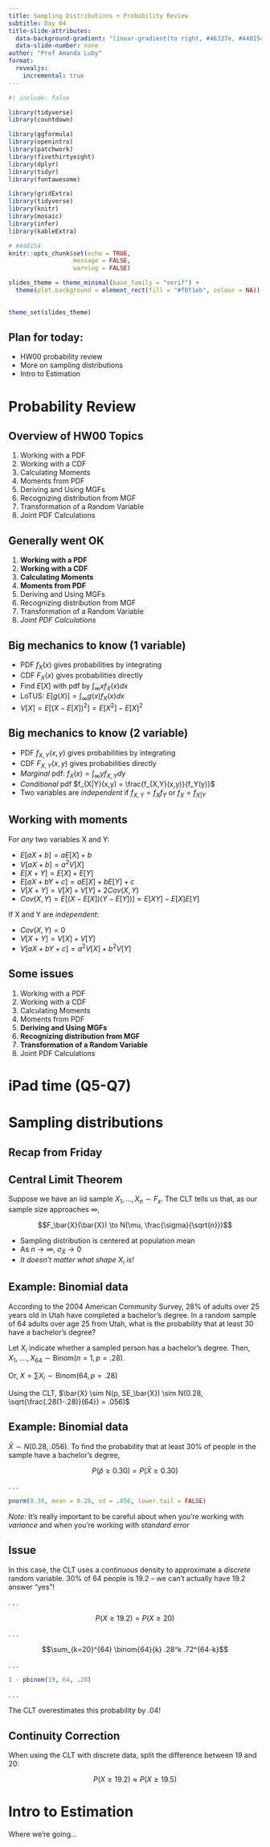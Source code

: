 ```yaml
---
title: Sampling Distributions + Probability Review
subtitle: Day 04
title-slide-attributes:
  data-background-gradient: "linear-gradient(to right, #46337e, #440154)"
  data-slide-number: none
author: "Prof Amanda Luby"
format: 
  revealjs:
    incremental: true
---
```


```r
#| include: false

library(tidyverse)
library(countdown)

library(ggformula)
library(openintro)
library(patchwork)
library(fivethirtyeight)
library(dplyr)
library(tidyr)
library(fontawesome)

library(gridExtra)
library(tidyverse)
library(knitr)
library(mosaic)
library(infer)
library(kableExtra)

# #440154
knitr::opts_chunk$set(echo = TRUE,
                  message = FALSE,
                  warning = FALSE)

slides_theme = theme_minimal(base_family = "serif") +
  theme(plot.background = element_rect(fill = "#f0f1eb", colour = NA))
  

theme_set(slides_theme)
```

## Plan for today: 

- HW00 probability review
- More on sampling distributions
- Intro to Estimation

# Probability Review

## Overview of HW00 Topics

::: nonincremental
1. Working with a PDF
2. Working with a CDF
3. Calculating Moments
4. Moments from PDF
5. Deriving and Using MGFs
6. Recognizing distribution from MGF
7. Transformation of a Random Variable
8. Joint PDF Calculations
:::

## Generally went OK

::: nonincremental
1. **Working with a PDF**
2. **Working with a CDF**
3. **Calculating Moments**
4. **Moments from PDF**
5. Deriving and Using MGFs
6. Recognizing distribution from MGF
7. Transformation of a Random Variable
8. *Joint PDF Calculations*
:::

## Big mechanics to know (1 variable)

- PDF $f_X(x)$ gives probabilities by integrating
- CDF $F_X(x)$ gives probabilities directly
- Find $E[X]$ with pdf by $\int_\infty x f_X(x) dx$
- LoTUS: $E[g(X)] = \int_\infty g(x) f_X(x) dx$
- $V[X] = E[(X-E[X])^2] = E[X^2] - E[X]^2$

## Big mechanics to know (2 variable)

- PDF $f_{X,Y}(x,y)$ gives probabilities by integrating
- CDF $F_{X, Y}(x,y)$ gives probabilities directly
- *Marginal* pdf: $f_X(x) = \int_\infty y f_{X,Y} dy$
- *Conditional* pdf $f_{X|Y}(x,y) = \frac{f_{X,Y}(x,y)}{f_Y(y)}$
- Two variables are *independent* if $f_{X,Y} = f_{X} f_{Y}$ or $f_X = f_{X|Y}$

## Working with moments 

For *any* two variables X and Y: 

- $E[aX + b] = a E[X] + b$
- $V[aX + b] = a^2 V[X]$
- $E[X + Y] = E[X] + E[Y]$
- $E[aX + bY + c] = a E[X] + b E[Y] + c$
- $V[X + Y] = V[X] + V[Y] + 2 Cov(X,Y)$
- $Cov(X,Y) = E[(X - E[X])(Y-E[Y])] = E[XY] - E[X]E[Y]$

::: fragment
If X and Y are *independent*:

- $Cov(X,Y) = 0$
- $V[X + Y] = V[X] + V[Y]$
- $V[aX + bY + c] = a^2 V[X] + b^2 V[Y]$
:::


## Some issues

::: nonincremental
1. Working with a PDF
2. Working with a CDF
3. Calculating Moments
4. Moments from PDF
5. **Deriving and Using MGFs**
6. **Recognizing distribution from MGF**
7. **Transformation of a Random Variable**
8. Joint PDF Calculations
:::


# iPad time (Q5-Q7)

# Sampling distributions

## Recap from Friday

::: callout-note
## Central Limit Theorem

Suppose we have an iid sample $X_1, ..., X_n \sim F_x$. The CLT tells us that, as our sample size approaches $\infty$, 

$$F_\bar{X}(\bar{X}) \to N(\mu, \frac{\sigma}{\sqrt{n}})$$
:::

- Sampling distribution is centered at population mean
- As $n \to \infty$, $\sigma_\bar{X} \to 0$
- *It doesn't matter what shape $X_i$ is!*

## Example: Binomial data

According to the 2004 American Community Survey, 28% of adults over 25 years old in Utah have completed a bachelor's degree. In a random sample of 64 adults over age 25 from Utah, what is the probability that at least 30 have a bachelor's degree?

Let $X_i$ indicate whether a sampled person has a bachelor's degree. Then, $X_1, ...., X_{64} \sim \text{Binom}(n=1,p=.28)$. 

::: fragment
Or, $X = \sum X_i \sim \text{Binom}(64, p = .28)$
:::

::: fragment
Using the CLT, $\bar{X} \sim N(p, SE_\bar{X}) \sim N(0.28, \sqrt{\frac{.28(1-.28)}{64}} = .056)$
:::

## Example: Binomial data

$\bar{X} \sim N(0.28, .056)$. To find the probability that at least 30% of people in the sample have a bachelor's degree,

$$P(\hat{p} \ge 0.30) = P(\bar{X} \ge 0.30)$$

. . . 

```r
pnorm(0.30, mean = 0.28, sd = .056, lower.tail = FALSE)
```



::: aside
*Note:* It's really important to be careful about when you're working with *variance* and when you're working with *standard error*
:::

## Issue

In this case, the CLT uses a *continuous* density to approximate a *discrete* random variable. 30% of 64 people is 19.2 -- we can't actually have 19.2 answer "yes"! 

. . . 

$$P(X \ge 19.2) = P(X \ge 20)$$

. . . 

$$\sum_{k=20}^{64} \binom{64}{k} .28^k .72^{64-k}$$

. . . 

```r
1 - pbinom(19, 64, .28)
```

. . .

The CLT overestimates this probability by .04! 

## Continuity Correction

When using the CLT with discrete data, split the difference between 19 and 20: 

$$P(X \ge 19.2) \approx P(X \ge 19.5)$$

# Intro to Estimation

Where we're going... 

